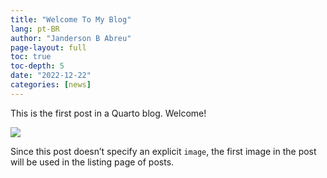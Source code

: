 ```yaml
---
title: "Welcome To My Blog"
lang: pt-BR
author: "Janderson B Abreu"
page-layout: full
toc: true
toc-depth: 5
date: "2022-12-22"
categories: [news]
---
```


This is the first post in a Quarto blog. Welcome!

![](thumbnail.jpg)

Since this post doesn't specify an explicit `image`, the first image in the post will be used in the listing page of posts.
